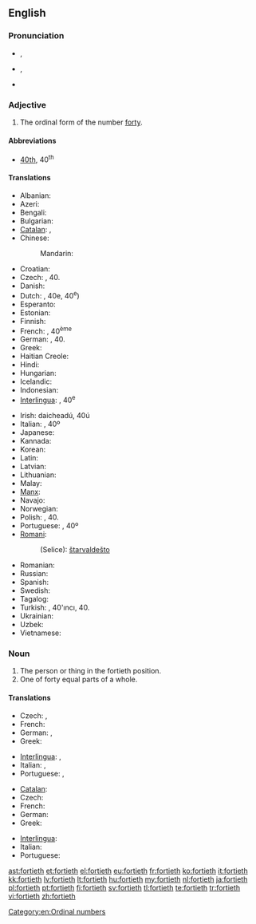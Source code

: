 ==English==

===Pronunciation===
* {{a|RP}} {{IPA|/ˈfɔːtiəθ/}}, {{X-SAMPA|/fO:ti@T/}}
* {{a|GenAm}} {{IPA|/ˈfɔɻtiəθ/}}, {{X-SAMPA|/"fOrti@T/}}
* {{hyphenation|for|ti|eth}}

===Adjective===
{{en-adj|-}}

# The ordinal form of the number [[forty]].

====Abbreviations====
* [[40th]], 40<sup>th</sup>

====Translations====
{{trans-top|ordinal form of forty}}
* Albanian: {{t-|sq|dyzetë}}
* Azeri: {{t-|az|qırxıncı|sc=Kore}}
* Bengali: {{t-|bn|চত্বারিংশত্তম|tr=catbārinśattama|sc=Beng}}
* Bulgarian: {{t-|bg|четиресетият|tr=chetiresetiyat|sc=Beng}}
* [[Catalan]]: {{t+|ca|quarantè}}, {{t-|ca|quadragèsim}}
* Chinese:
*: Mandarin: {{t|zh|第四十|tr=dì sìshí|sc=Hani}}
* Croatian: {{t-|hr|četrdeseti}}
* Czech: {{t-|cs|čtyřicátý}}, 40.
* Danish: {{t-|da|fyrretyvende}}
* Dutch: {{t+|nl|veertigste}}, 40e, 40<sup>e</sup>)
* Esperanto: {{t-|eo|kvardeka|sc=Cyrl}}
* Estonian: {{t-|et|neljakümnes|sc=Cyrl}}
* Finnish: {{t-|fi|neljäskymmenes}}
* French: {{t+|fr|quarantième}}, 40<sup>ème</sup>
* German: {{t-|de|vierzigster}}, 40.
* Greek: {{t+|el|τεσσαρακοστός|tr=tessarakostós}}
* Haitian Creole: {{tø|ht|karantyèm}}
* Hindi: {{t-|hi|चालीसवां|tr=चालीसवां|sc=Deva}}
* Hungarian: {{t+|hu|negyvenedik}}
* Icelandic: {{t-|is|fertugasta}}
* Indonesian: {{t-|id|keempatpuluh}}
* [[Interlingua]]: {{t-|ia|quarantesime}}, 40<sup>e</sup>
{{trans-mid}}
* Irish: daicheadú, 40ú
* Italian: {{t+|it|quarantesimo}}, 40º
* Japanese: {{t-|ja|第四十|tr=dai shi jū|sc=Jpan}}
* Kannada: {{t-|kn|ನಲವತ್ತನೆಯ|tr=nalavattaneya|sc=Knda}}
* Korean: {{t-|ko|사십 번째의|tr=sasib beonjjaeui|sc=Kore}}
* Latin: {{t-|la|quadragesimus|sc=Cyrl}}
* Latvian: {{t+|lv|četrdesmitais}}
* Lithuanian: {{t+|lt|keturiasdešimtas}}
* Malay: {{t-|ms|keempat puluh}}
* [[Manx]]: {{t-|gv|daeedoo}}
* Navajo: {{tø|nv|dízdiin góneʼ}}
* Norwegian: {{t-|no|førtinde}}
* Polish: {{t+|pl|czterdziesty}}, 40.
* Portuguese: {{t+|pt|quadragésimo}}, 40º
* [[Romani]]:
*: (Selice): [[štarvaldešto]] {{m}}
* Romanian: {{t-|ro|patruzecilea}}
* Russian: {{t+|ru|сороковой|sc=Cyrl|tr=sorokovój}}
* Spanish: {{t+|es|cuadragésimo}}
* Swedish: {{t+|sv|fyrtionde}}
* Tagalog: {{t-|tl|pang-apatnapu}}
* Turkish: {{t+|tr|kırkıncı}}, 40'ıncı, 40.
* Ukrainian: {{t+|uk|сороковий|tr=sorokovyy̆|sc=Cyrl}}
* Uzbek: {{t|uz|qirqinchi}}
* Vietnamese: {{t-|vi|hạng bốn mươi}}
{{trans-bottom}}

===Noun===
{{en-noun}}

# The person or thing in the fortieth position.
# One of forty equal parts of a whole.

====Translations====
{{trans-top|person or thing}}
* Czech: {{t-|cs|čtyřicátý|m}}, {{t-|cs|čtyřicátá|f}}
* French: {{t+|fr|quarantième}}
* German: {{t-|de|Vierzigster|m}}, {{t-|de|Vierzigste|f}}
* Greek: {{t+|el|τεσσαρακοστός|tr=tessarakostós|sc=Grek}}
{{trans-mid}}
* [[Interlingua]]: {{t-|ia|quarantesimo|m}}, {{t-|ia|quarantesima|f}}
* Italian: {{t+|it|quarantesimo|m}}, {{t+|it|quarantesima|f}}
* Portuguese: {{t+|pt|quadragésimo|m}}, {{t-|pt|quadragésima|f}}
{{trans-bottom}}

{{trans-top|one of forty equal parts}}
* [[Catalan]]: {{t+|ca|quarantè|m}}
* Czech: {{t-|cs|čtyřicetina|f}}
* French: {{t+|fr|quarantième|m}}
* German: {{t-|de|Vierzigstel|n}}
* Greek: {{t+|el|τεσσαρακοστό|n|tr=tessarakostó|sc=Grek}}
{{trans-mid}}
* [[Interlingua]]: {{t-|ia|quarantesimo}}
* Italian: {{t+|it|quarantesimo|m}}
* Portuguese: {{t+|pt|quadragésimo|m}}
{{trans-bottom}}

[[Category:en:Ordinal numbers]]

[[ast:fortieth]]
[[et:fortieth]]
[[el:fortieth]]
[[eu:fortieth]]
[[fr:fortieth]]
[[ko:fortieth]]
[[it:fortieth]]
[[kk:fortieth]]
[[lv:fortieth]]
[[lt:fortieth]]
[[hu:fortieth]]
[[my:fortieth]]
[[nl:fortieth]]
[[ja:fortieth]]
[[pl:fortieth]]
[[pt:fortieth]]
[[fi:fortieth]]
[[sv:fortieth]]
[[tl:fortieth]]
[[te:fortieth]]
[[tr:fortieth]]
[[vi:fortieth]]
[[zh:fortieth]]